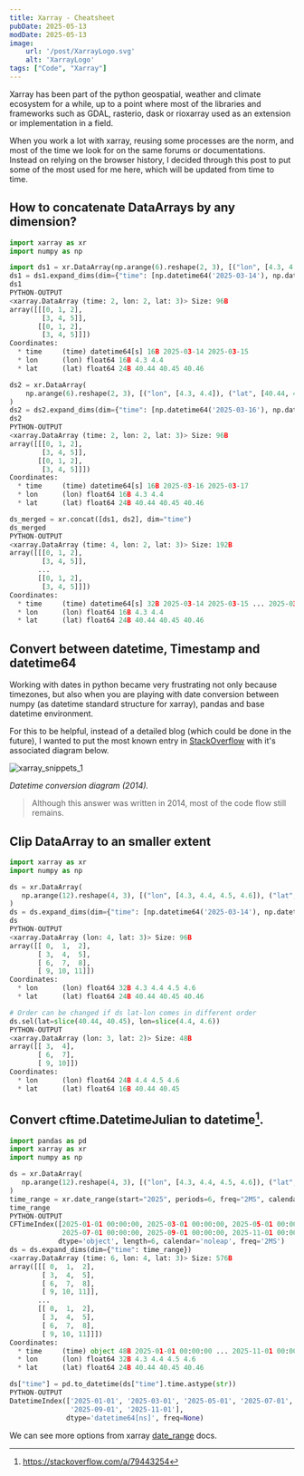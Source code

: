 ```yaml
---
title: Xarray - Cheatsheet
pubDate: 2025-05-13
modDate: 2025-05-13
image:
    url: '/post/XarrayLogo.svg'
    alt: 'XarrayLogo'
tags: ["Code", "Xarray"]
---
```

Xarray has been part of the python geospatial, weather and climate ecosystem for a while, up to a point where 
most of the libraries and frameworks such as GDAL, rasterio, dask or rioxarray used as an extension or implementation in a field.

When you work a lot with xarray, reusing some processes are the norm, 
and most of the time we look for on the same forums or documentations.
Instead on relying on the browser history, I decided through this post to put some of the most used for me here, which will be updated from time to time.

## How to concatenate DataArrays by any dimension?
```python
import xarray as xr
import numpy as np
```
```python
import ds1 = xr.DataArray(np.arange(6).reshape(2, 3), [("lon", [4.3, 4.4]), ("lat", [40.44, 40.45, 40.46])])
ds1 = ds1.expand_dims(dim={"time": [np.datetime64('2025-03-14'), np.datetime64('2025-03-15')]})
ds1
PYTHON-OUTPUT
<xarray.DataArray (time: 2, lon: 2, lat: 3)> Size: 96B
array([[[0, 1, 2],
        [3, 4, 5]],
       [[0, 1, 2],
        [3, 4, 5]]])
Coordinates:
  * time     (time) datetime64[s] 16B 2025-03-14 2025-03-15
  * lon      (lon) float64 16B 4.3 4.4
  * lat      (lat) float64 24B 40.44 40.45 40.46
```
```python
ds2 = xr.DataArray(
    np.arange(6).reshape(2, 3), [("lon", [4.3, 4.4]), ("lat", [40.44, 40.45, 40.46])]
)
ds2 = ds2.expand_dims(dim={"time": [np.datetime64('2025-03-16'), np.datetime64('2025-03-17')]})
ds2
PYTHON-OUTPUT
<xarray.DataArray (time: 2, lon: 2, lat: 3)> Size: 96B
array([[[0, 1, 2],
        [3, 4, 5]],
       [[0, 1, 2],
        [3, 4, 5]]])
Coordinates:
  * time     (time) datetime64[s] 16B 2025-03-16 2025-03-17
  * lon      (lon) float64 16B 4.3 4.4
  * lat      (lat) float64 24B 40.44 40.45 40.46
```
```python
ds_merged = xr.concat([ds1, ds2], dim="time")
ds_merged
PYTHON-OUTPUT
<xarray.DataArray (time: 4, lon: 2, lat: 3)> Size: 192B
array([[[0, 1, 2],
        [3, 4, 5]],
       ...
       [[0, 1, 2],
        [3, 4, 5]]])
Coordinates:
  * time     (time) datetime64[s] 32B 2025-03-14 2025-03-15 ... 2025-03-17
  * lon      (lon) float64 16B 4.3 4.4
  * lat      (lat) float64 24B 40.44 40.45 40.46
```

## Convert between datetime, Timestamp and datetime64
Working with dates in python became very frustrating not only because timezones, but also when you are playing with
date conversion between numpy (as datetime standard structure for xarray), pandas and base datetime environment.

For this to be helpful, instead of a detailed blog (which could be done in the future),
I wanted to put the most known entry in [StackOverflow](https://stackoverflow.com/questions/13703720/converting-between-datetime-timestamp-and-datetime64)
with it's associated diagram below.

![xarray_snippets_1](../../assets/post/xarray_snippets_1.png)

*Datetime conversion diagram (2014).*

> Although this answer was written in 2014, most of the code flow still remains.

## Clip DataArray to an smaller extent
```python
import xarray as xr
import numpy as np
```
```python
ds = xr.DataArray(
   np.arange(12).reshape(4, 3), [("lon", [4.3, 4.4, 4.5, 4.6]), ("lat", [40.44, 40.45, 40.46])]
)
ds = ds.expand_dims(dim={"time": [np.datetime64('2025-03-14'), np.datetime64('2025-03-15')]})
ds
PYTHON-OUTPUT
<xarray.DataArray (lon: 4, lat: 3)> Size: 96B
array([[ 0,  1,  2],
       [ 3,  4,  5],
       [ 6,  7,  8],
       [ 9, 10, 11]])
Coordinates:
  * lon      (lon) float64 32B 4.3 4.4 4.5 4.6
  * lat      (lat) float64 24B 40.44 40.45 40.46
```
```python
# Order can be changed if ds lat-lon comes in different order
ds.sel(lat=slice(40.44, 40.45), lon=slice(4.4, 4.6))
PYTHON-OUTPUT
<xarray.DataArray (lon: 3, lat: 2)> Size: 48B
array([[ 3,  4],
       [ 6,  7],
       [ 9, 10]])
Coordinates:
  * lon      (lon) float64 24B 4.4 4.5 4.6
  * lat      (lat) float64 16B 40.44 40.45
```

## Convert cftime.DatetimeJulian to datetime[^1].
```python
import pandas as pd
import xarray as xr
import numpy as np
```
```python
ds = xr.DataArray(
   np.arange(12).reshape(4, 3), [("lon", [4.3, 4.4, 4.5, 4.6]), ("lat", [40.44, 40.45, 40.46])]
)
time_range = xr.date_range(start="2025", periods=6, freq="2MS", calendar="noleap", use_cftime=True, name="time")
time_range
PYTHON-OUTPUT
CFTimeIndex([2025-01-01 00:00:00, 2025-03-01 00:00:00, 2025-05-01 00:00:00,
             2025-07-01 00:00:00, 2025-09-01 00:00:00, 2025-11-01 00:00:00],
            dtype='object', length=6, calendar='noleap', freq='2MS')
ds = ds.expand_dims(dim={"time": time_range})
<xarray.DataArray (time: 6, lon: 4, lat: 3)> Size: 576B
array([[[ 0,  1,  2],
        [ 3,  4,  5],
        [ 6,  7,  8],
        [ 9, 10, 11]],
       ...
       [[ 0,  1,  2],
        [ 3,  4,  5],
        [ 6,  7,  8],
        [ 9, 10, 11]]])
Coordinates:
  * time     (time) object 48B 2025-01-01 00:00:00 ... 2025-11-01 00:00:00
  * lon      (lon) float64 32B 4.3 4.4 4.5 4.6
  * lat      (lat) float64 24B 40.44 40.45 40.46
```
```python
ds["time"] = pd.to_datetime(ds["time"].time.astype(str))
PYTHON-OUTPUT
DatetimeIndex(['2025-01-01', '2025-03-01', '2025-05-01', '2025-07-01',
               '2025-09-01', '2025-11-01'],
              dtype='datetime64[ns]', freq=None)
```
We can see more options from xarray [date_range](https://docs.xarray.dev/en/latest/generated/xarray.date_range.html#xarray.date_range) docs.

[^1]: https://stackoverflow.com/a/79443254